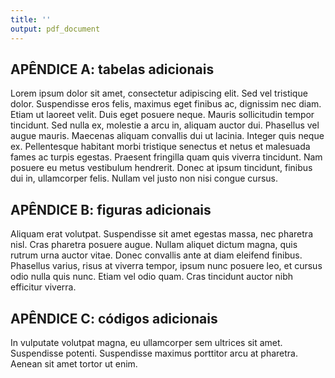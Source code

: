 ```yaml
---
title: ''
output: pdf_document
---
```


```{=tex}
\begin{center}
\section*{\MakeUppercase{\textbf{APÊNDICES}}}
\end{center}
```

## APÊNDICE A: tabelas adicionais

\vspace {2cm}

Lorem ipsum dolor sit amet, consectetur adipiscing elit. Sed vel tristique dolor. Suspendisse eros felis, maximus eget finibus ac, dignissim nec diam. Etiam ut laoreet velit. Duis eget posuere neque. Mauris sollicitudin tempor tincidunt. Sed nulla ex, molestie a arcu in, aliquam auctor dui. Phasellus vel augue mauris. Maecenas aliquam convallis dui ut lacinia. Integer quis neque ex. Pellentesque habitant morbi tristique senectus et netus et malesuada fames ac turpis egestas. Praesent fringilla quam quis viverra tincidunt. Nam posuere eu metus vestibulum hendrerit. Donec at ipsum tincidunt, finibus dui in, ullamcorper felis. Nullam vel justo non nisi congue cursus.



\newpage

## APÊNDICE B: figuras adicionais

Aliquam erat volutpat. Suspendisse sit amet egestas massa, nec pharetra nisl. Cras pharetra posuere augue. Nullam aliquet dictum magna, quis rutrum urna auctor vitae. Donec convallis ante at diam eleifend finibus. Phasellus varius, risus at viverra tempor, ipsum nunc posuere leo, et cursus odio nulla quis nunc. Etiam vel odio quam. Cras tincidunt auctor nibh efficitur viverra.


\newpage

## APÊNDICE C: códigos adicionais

In vulputate volutpat magna, eu ullamcorper sem ultrices sit amet. Suspendisse potenti. Suspendisse maximus porttitor arcu at pharetra. Aenean sit amet tortor ut enim. 
